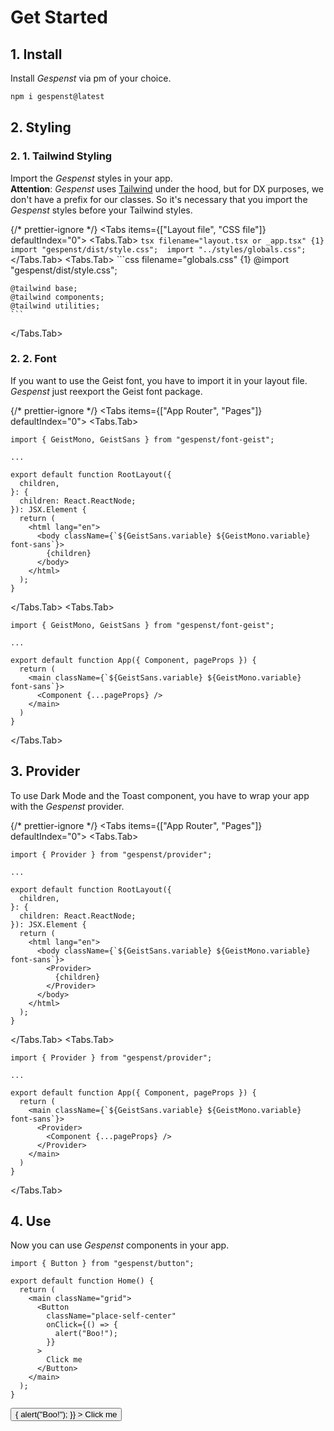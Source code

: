 
# Get Started

## 1. Install

Install _Gespenst_ via pm of your choice.

```sh npm2yarn copy
npm i gespenst@latest
```

## 2. Styling

### 2. 1. Tailwind Styling

Import the _Gespenst_ styles in your app. \
**Attention**: _Gespenst_ uses [Tailwind](https://tailwindcss.com/) under the hood,
but for DX purposes, we don't have a prefix for our classes. So it's necessary that
you import the _Gespenst_ styles before your Tailwind styles.

{/* prettier-ignore */}
<Tabs items={["Layout file", "CSS file"]} defaultIndex="0">
  <Tabs.Tab>
    ```tsx filename="layout.tsx or _app.tsx" {1}
    import "gespenst/dist/style.css"; 
    import "../styles/globals.css"; 
    ```
  </Tabs.Tab>
  <Tabs.Tab>
    ```css filename="globals.css" {1}
    @import "gespenst/dist/style.css";

    @tailwind base;
    @tailwind components;
    @tailwind utilities;
    ```

  </Tabs.Tab>
</Tabs>

### 2. 2. Font

If you want to use the Geist font, you have to import it in your layout file.
_Gespenst_ just reexport the Geist font package.

{/* prettier-ignore */}
<Tabs items={["App Router", "Pages"]} defaultIndex="0">
  <Tabs.Tab>
```tsx filename="layout.tsx" {1,12,14}
import { GeistMono, GeistSans } from "gespenst/font-geist";

...

export default function RootLayout({
  children,
}: {
  children: React.ReactNode;
}): JSX.Element {
  return (
    <html lang="en">
      <body className={`${GeistSans.variable} ${GeistMono.variable} font-sans`}>
        {children}
      </body>
    </html>
  );
}
```

  </Tabs.Tab>
  <Tabs.Tab>
```tsx filename="_app.tsx" {1,7,9}
import { GeistMono, GeistSans } from "gespenst/font-geist";

...

export default function App({ Component, pageProps }) {
  return (
    <main className={`${GeistSans.variable} ${GeistMono.variable} font-sans`}>
      <Component {...pageProps} />
    </main>
  )
}
```
  </Tabs.Tab>
</Tabs>

## 3. Provider

To use Dark Mode and the Toast component, you have to wrap your app with the
_Gespenst_ provider.

{/* prettier-ignore */}
<Tabs items={["App Router", "Pages"]} defaultIndex="0">
  <Tabs.Tab>
```tsx filename="layout.tsx" {1,13,15}
import { Provider } from "gespenst/provider";

...

export default function RootLayout({
  children,
}: {
  children: React.ReactNode;
}): JSX.Element {
  return (
    <html lang="en">
      <body className={`${GeistSans.variable} ${GeistMono.variable} font-sans`}>
        <Provider>
          {children}
        </Provider>
      </body>
    </html>
  );
}
```
  </Tabs.Tab>
  <Tabs.Tab>
```tsx filename="_app.tsx" {1,8,10}
import { Provider } from "gespenst/provider";

...

export default function App({ Component, pageProps }) {
  return (
    <main className={`${GeistSans.variable} ${GeistMono.variable} font-sans`}>
      <Provider>
        <Component {...pageProps} />
      </Provider>
    </main>
  )
}
```
  </Tabs.Tab>
</Tabs>

## 4. Use

Now you can use _Gespenst_ components in your app.

```tsx filename="Page" {1,4}
import { Button } from "gespenst/button";

export default function Home() {
  return (
    <main className="grid">
      <Button
        className="place-self-center"
        onClick={() => {
          alert("Boo!");
        }}
      >
        Click me
      </Button>
    </main>
  );
}
```


<main className="grid">
  <Button
    className="place-self-center"
    onClick={() => {
      alert("Boo!");
    }}
  >
    Click me
  </Button>
</main>
